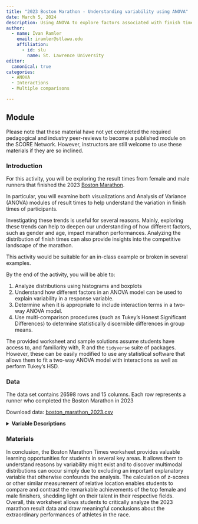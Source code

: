 ```yaml
---
title: "2023 Boston Marathon - Understanding variability using ANOVA"
date: March 5, 2024
description: Using ANOVA to explore factors associated with finish time for runners in the 2023 Boston Marathon
author:
  - name: Ivan Ramler
    email: iramler@stlawu.edu
    affiliation:
      - id: slu
        name: St. Lawrence University
editor: 
  canonical: true
categories:
  - ANOVA
  - Interactions
  - Multiple comparisons

---
```


## Module

Please note that these material have not yet completed the required pedagogical and industry peer-reviews to become a published module on the SCORE Network. However, instructors are still welcome to use these materials if they are so inclined.

### Introduction

For this activity, you will be exploring the result times from female and male runners that finished the 2023 [Boston Marathon](https://www.baa.org/races/boston-marathon){target="_blank"}. 

In particular, you will examine both visualizations and Analysis of Variance (ANOVA) modules of result times to help understand the variation in finish times of participants.

Investigating these trends is useful for several reasons. Mainly, exploring these trends can help to deepen our understanding of how different factors, such as gender and age, impact marathon performances. Analyzing the distribution of finish times can also provide insights into the competitive landscape of the marathon.

::: {.callout-note collapse="true" title="Activity Length" appearance="minimal"}
This activity would be suitable for an in-class example or broken in several examples.
:::

::: {.callout-note collapse="true" title="Learning Objectives" appearance="minimal"}
By the end of the activity, you will be able to:

1. Analyze distributions using histograms and boxplots
2. Understand how different factors in an ANOVA model can be used to explain variability in a response variable.
3. Determine when it is appropriate to include interaction terms in a two-way ANOVA model.
4. Use multi-comparison procedures (such as Tukey's Honest Significant Differences) to determine statistically discernible differences in group means.
:::

::: {.callout-note collapse="true" title="Methods" appearance="minimal"}



:::

::: {.callout-note collapse="true" title="Technology Requiremens" appearance="minimal"}
The provided worksheet and sample solutions assume students have access to, and familiarity with, R and the `tidyverse` suite of packages. However, these can be easily modified to use any statistical software that allows them to fit a two-way ANOVA model with interactions as well as perform Tukey's HSD.
:::

### Data

The data set contains 26598 rows and 15 columns. Each row represents a runner who completed the Boston Marathon in 2023

Download data: [boston_marathon_2023.csv](boston_marathon_2023.csv)

<details>
<summary><b>Variable Descriptions</b></summary>

| Variable | Description |
|----|----------------------------|
| age_group | age group of the runner |
| place_overall | finishing place of the runner out of all runners |
| place_gender | finishing place of runner among the same gender |
| place_division | finishing place of runner among runners of the same gender and age group |
| name | name of runner |
| gender | gender of runner |
| team | team the runner is affiliated with |
| bib_number | bib number of runner |
| half_time | half marathon time of runner |
| finish_net | finishing time timed from when they cross the starting gate |
| finish_gun | finishing time of runner timed from when the starter gun is fired |
| age_group | age group of the runner |
| half_time_sec | half marathon time in seconds |
| finish_net_sec | net finish in seconds |
| finish_gun_sec | gun finish in seconds |
| finish_net_minutes | net finish in minutes |



**Data Source**

[Boston Athletic Association](https://www.baa.org){target="_blank"}

</details>

### Materials

<!--
[Class handout](boston_marathon_anova_worksheet.docx)

[Class handout - with solutions](boston_marathon_anova_worksheet-key.docx)
-->

::: {.callout-note collapse="true" title="Conclusion" appearance="minimal"}



In conclusion, the Boston Marathon Times worksheet provides valuable learning opportunities for students in several key areas. It allows them to understand reasons by variability might exist and to discover multimodal distributions can occur simply due to excluding an important explanatory variable that otherwise confounds the analysis. The calculation of z-scores or other similar measurement of relative location enables students to compare and contrast the remarkable achievements of the top female and male finishers, shedding light on their talent in their respective fields. Overall, this worksheet allows students to critically analyze the 2023 marathon result data and draw meaningful conclusions about the extraordinary performances of athletes in the race.

:::

